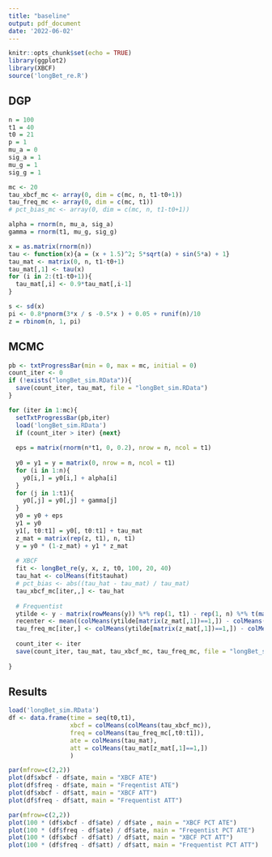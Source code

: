 ```yaml
---
title: "baseline"
output: pdf_document
date: '2022-06-02'
---
```


```r
knitr::opts_chunk$set(echo = TRUE)
library(ggplot2)
library(XBCF)
source('longBet_re.R')
```

## DGP
```r
n = 100
t1 = 40
t0 = 21
p = 1
mu_a = 0
sig_a = 1
mu_g = 1
sig_g = 1

mc <- 20
tau_xbcf_mc <- array(0, dim = c(mc, n, t1-t0+1))
tau_freq_mc <- array(0, dim = c(mc, t1))
# pct_bias_mc <- array(0, dim = c(mc, n, t1-t0+1))

alpha = rnorm(n, mu_a, sig_a)
gamma = rnorm(t1, mu_g, sig_g)

x = as.matrix(rnorm(n))
tau <- function(x){a = (x + 1.5)^2; 5*sqrt(a) + sin(5*a) + 1}
tau_mat <- matrix(0, n, t1-t0+1)
tau_mat[,1] <- tau(x)
for (i in 2:(t1-t0+1)){
  tau_mat[,i] <- 0.9*tau_mat[,i-1]
}

s <- sd(x)
pi <- 0.8*pnorm(3*x / s -0.5*x ) + 0.05 + runif(n)/10
z = rbinom(n, 1, pi)

```


## MCMC
```r
pb <- txtProgressBar(min = 0, max = mc, initial = 0) 
count_iter <- 0
if (!exists("longBet_sim.RData")){
  save(count_iter, tau_mat, file = "longBet_sim.RData")
}

for (iter in 1:mc){
  setTxtProgressBar(pb,iter)
  load('longBet_sim.RData')
  if (count_iter > iter) {next}
  
  eps = matrix(rnorm(n*t1, 0, 0.2), nrow = n, ncol = t1)
 
  y0 = y1 = y = matrix(0, nrow = n, ncol = t1)
  for (i in 1:n){
    y0[i,] = y0[i,] + alpha[i]
  }
  for (j in 1:t1){
    y0[,j] = y0[,j] + gamma[j]
  }
  y0 = y0 + eps
  y1 = y0
  y1[, t0:t1] = y0[, t0:t1] + tau_mat
  z_mat = matrix(rep(z, t1), n, t1)
  y = y0 * (1-z_mat) + y1 * z_mat
 
  # XBCF
  fit <- longBet_re(y, x, z, t0, 100, 20, 40)
  tau_hat <- colMeans(fit$tauhat)
  # pct_bias <- abs((tau_hat - tau_mat) / tau_mat)
  tau_xbcf_mc[iter,,] <- tau_hat
  
  # Frequentist
  ytilde <- y - matrix(rowMeans(y)) %*% rep(1, t1) - rep(1, n) %*% t(matrix(colMeans(y))) + mean(y)
  recenter <- mean((colMeans(ytilde[matrix(z_mat[,1])==1,]) - colMeans(ytilde[matrix(z_mat[,1])==0,]))[1:(t0-1)])
  tau_freq_mc[iter,] <- colMeans(ytilde[matrix(z_mat[,1])==1,]) - colMeans(ytilde[matrix(z_mat[,1])==0,]) - recenter
  
  count_iter <- iter
  save(count_iter, tau_mat, tau_xbcf_mc, tau_freq_mc, file = "longBet_sim.RData")
  
}
```

## Results
```r
load('longBet_sim.RData')
df <- data.frame(time = seq(t0,t1),
                 xbcf = colMeans(colMeans(tau_xbcf_mc)),
                 freq = colMeans(tau_freq_mc[,t0:t1]),
                 ate = colMeans(tau_mat),
                 att = colMeans(tau_mat[z_mat[,1]==1,])
                 ) 
```


```r
par(mfrow=c(2,2))
plot(df$xbcf - df$ate, main = "XBCF ATE")
plot(df$freq - df$ate, main = "Freqentist ATE")
plot(df$xbcf - df$att, main = "XBCF ATT")
plot(df$freq - df$att, main = "Frequentist ATT")
```

```r
par(mfrow=c(2,2))
plot(100 * (df$xbcf - df$ate) / df$ate , main = "XBCF PCT ATE")
plot(100 * (df$freq - df$ate) / df$ate, main = "Freqentist PCT ATE")
plot(100 * (df$xbcf - df$att) / df$att, main = "XBCF PCT ATT")
plot(100 * (df$freq - df$att) / df$att, main = "Frequentist PCT ATT")
```

